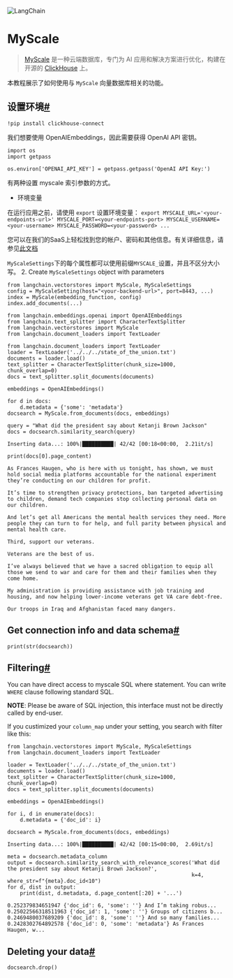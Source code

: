 

<Head>
  <script>
    {
      `(function() {
         var _hmt = _hmt || [];
(function() {
  var hm = document.createElement("script");
  hm.src = "https://hm.baidu.com/hm.js?e60fb290e204e04c5cb6f79b0ac1e697";
  var s = document.getElementsByTagName("script")[0]; 
  s.parentNode.insertBefore(hm, s);
})();
       })();`
    }
  </script>
</Head>

![LangChain](https://pica.zhimg.com/50/v2-56e8bbb52aa271012541c1fe1ceb11a2_r.gif)



MyScale
===

> 
> [MyScale](https://docs.myscale.com/zh/overview/) 是一种云端数据库，专门为 AI 应用和解决方案进行优化，构建在开源的 [ClickHouse](https://github.com/ClickHouse/ClickHouse) 上。
> 
> 
> 

本教程展示了如何使用与 `MyScale` 向量数据库相关的功能。

设置环境[#](#setting-up-envrionments "跳转到这个标题的链接")
----------------------------------------------

```
!pip install clickhouse-connect

```

我们想要使用 OpenAIEmbeddings，因此需要获得 OpenAI API 密钥。

```
import os
import getpass

os.environ['OPENAI_API_KEY'] = getpass.getpass('OpenAI API Key:')

```

有两种设置 myscale 索引参数的方式。

- 环境变量

在运行应用之前，请使用 `export` 设置环境变量：
`export MYSCALE_URL='<your-endpoints-url>' MYSCALE_PORT=<your-endpoints-port> MYSCALE_USERNAME=<your-username> MYSCALE_PASSWORD=<your-password> ...`

您可以在我们的SaaS上轻松找到您的帐户、密码和其他信息。有关详细信息，请参见[此文档](https://docs.myscale.com/en/cluster-management/)

`MyScaleSettings`下的每个属性都可以使用前缀`MYSCALE_`设置，并且不区分大小写。
2. Create `MyScaleSettings` object with parameters

```
from langchain.vectorstores import MyScale, MyScaleSettings
config = MyScaleSetting(host="<your-backend-url>", port=8443, ...)
index = MyScale(embedding_function, config)
index.add_documents(...)

```

```
from langchain.embeddings.openai import OpenAIEmbeddings
from langchain.text_splitter import CharacterTextSplitter
from langchain.vectorstores import MyScale
from langchain.document_loaders import TextLoader

```

```
from langchain.document_loaders import TextLoader
loader = TextLoader('../../../state_of_the_union.txt')
documents = loader.load()
text_splitter = CharacterTextSplitter(chunk_size=1000, chunk_overlap=0)
docs = text_splitter.split_documents(documents)

embeddings = OpenAIEmbeddings()

```

```
for d in docs:
    d.metadata = {'some': 'metadata'}
docsearch = MyScale.from_documents(docs, embeddings)

query = "What did the president say about Ketanji Brown Jackson"
docs = docsearch.similarity_search(query)

```

```
Inserting data...: 100%|██████████| 42/42 [00:18<00:00,  2.21it/s]

```

```
print(docs[0].page_content)

```

```
As Frances Haugen, who is here with us tonight, has shown, we must hold social media platforms accountable for the national experiment they’re conducting on our children for profit. 

It’s time to strengthen privacy protections, ban targeted advertising to children, demand tech companies stop collecting personal data on our children. 

And let’s get all Americans the mental health services they need. More people they can turn to for help, and full parity between physical and mental health care. 

Third, support our veterans. 

Veterans are the best of us. 

I’ve always believed that we have a sacred obligation to equip all those we send to war and care for them and their families when they come home. 

My administration is providing assistance with job training and housing, and now helping lower-income veterans get VA care debt-free.  

Our troops in Iraq and Afghanistan faced many dangers.

```

Get connection info and data schema[#](#get-connection-info-and-data-schema "Permalink to this headline")
---------------------------------------------------------------------------------------------------------

```
print(str(docsearch))

```

Filtering[#](#filtering "Permalink to this headline")
-----------------------------------------------------

You can have direct access to myscale SQL where statement. You can write `WHERE` clause following standard SQL.

**NOTE**: Please be aware of SQL injection, this interface must not be directly called by end-user.

If you custimized your `column_map` under your setting, you search with filter like this:

```
from langchain.vectorstores import MyScale, MyScaleSettings
from langchain.document_loaders import TextLoader

loader = TextLoader('../../../state_of_the_union.txt')
documents = loader.load()
text_splitter = CharacterTextSplitter(chunk_size=1000, chunk_overlap=0)
docs = text_splitter.split_documents(documents)

embeddings = OpenAIEmbeddings()

for i, d in enumerate(docs):
    d.metadata = {'doc_id': i}

docsearch = MyScale.from_documents(docs, embeddings)

```

```
Inserting data...: 100%|██████████| 42/42 [00:15<00:00,  2.69it/s]

```

```
meta = docsearch.metadata_column
output = docsearch.similarity_search_with_relevance_scores('What did the president say about Ketanji Brown Jackson?', 
                                                           k=4, where_str=f"{meta}.doc_id<10")
for d, dist in output:
    print(dist, d.metadata, d.page_content[:20] + '...')

```

```
0.252379834651947 {'doc_id': 6, 'some': ''} And I’m taking robus...
0.25022566318511963 {'doc_id': 1, 'some': ''} Groups of citizens b...
0.2469480037689209 {'doc_id': 8, 'some': ''} And so many families...
0.2428302764892578 {'doc_id': 0, 'some': 'metadata'} As Frances Haugen, w...

```

Deleting your data[#](#deleting-your-data "Permalink to this headline")
-----------------------------------------------------------------------

```
docsearch.drop()

```

